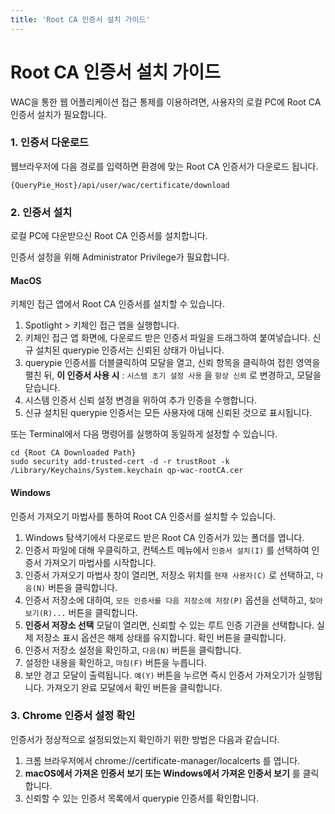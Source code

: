 ```yaml
---
title: 'Root CA 인증서 설치 가이드'
---
```



# Root CA 인증서 설치 가이드

WAC을 통한 웹 어플리케이션 접근 통제를 이용하려면, 사용자의 로컬 PC에 Root CA 인증서 설치가 필요합니다.

### 1. 인증서 다운로드

웹브라우저에 다음 경로를 입력하면 환경에 맞는 Root CA 인증서가 다운로드 됩니다.
```
{QueryPie_Host}/api/user/wac/certificate/download
```

### 2. 인증서 설치

로컬 PC에 다운받으신 Root CA 인증서를 설치합니다.

<Callout type="info">
인증서 설정을 위해 Administrator Privilege가 필요합니다.
</Callout>

#### MacOS

키체인 접근 앱에서 Root CA 인증서를 설치할 수 있습니다.

1. Spotlight &gt; 키체인 접근 앱을 실행합니다.
2. 키체인 접근 앱 화면에, 다운로드 받은 인증서 파일을 드래그하여 붙여넣습니다. 신규 설치된 querypie 인증서는 신뢰된 상태가 아닙니다.
3. querypie 인증서를 더블클릭하여 모달을 열고, 신뢰 항목을 클릭하여 접힌 영역을 펼친 뒤,  **이 인증서 사용 시**  : `시스템 초기 설정 사용` 을 `항상 신뢰` 로 변경하고, 모달을 닫습니다.
4. 시스템 인증서 신뢰 설정 변경을 위하여 추가 인증을 수행합니다.
5. 신규 설치된 querypie 인증서는 모든 사용자에 대해 신뢰된 것으로 표시됩니다.

또는 Terminal에서 다음 명령어를 실행하여 동일하게 설정할 수 있습니다.
```
cd {Root CA Downloaded Path}
sudo security add-trusted-cert -d -r trustRoot -k /Library/Keychains/System.keychain qp-wac-rootCA.cer
```

#### Windows

인증서 가져오기 마법사를 통하여 Root CA 인증서를 설치할 수 있습니다.

1. Windows 탐색기에서 다운로드 받은 Root CA 인증서가 있는 폴더를 엽니다.
2. 인증서 파일에 대해 우클릭하고, 컨텍스트 메뉴에서 `인증서 설치(I)` 를 선택하여 인증서 가져오기 마법사를 시작합니다.
3. 인증서 가져오기 마법사 창이 열리면, 저장소 위치를 `현재 사용자(C)` 로 선택하고, `다음(N)` 버튼을 클릭합니다.
4. 인증서 저장소에 대하여, `모든 인증서를 다음 저장소에 저장(P)` 옵션을 선택하고, `찾아보기(R)...` 버튼을 클릭합니다. 
5.  **인증서 저장소 선택**  모달이 열리면, 신뢰할 수 있는 루트 인증 기관을 선택합니다. 실제 저장소 표시 옵션은 해제 상태를 유지합니다. 확인 버튼을 클릭합니다.
6. 인증서 저장소 설정을 확인하고, `다음(N)` 버튼을 클릭합니다.
7. 설정한 내용을 확인하고, `마침(F)` 버튼을 누릅니다.
8. 보안 경고 모달이 출력됩니다. `예(Y)` 버튼을 누르면 즉시 인증서 가져오기가 실행됩니다. 가져오기 완료 모달에서 확인 버튼을 클릭합니다.

### 3. Chrome 인증서 설정 확인

인증서가 정상적으로 설정되었는지 확인하기 위한 방법은 다음과 같습니다.

1. 크롬 브라우저에서 chrome://certificate-manager/localcerts 를 엽니다.
2.  **macOS에서 가져온 인증서 보기 또는 Windows에서 가져온 인증서 보기** 를 클릭합니다.
3. 신뢰할 수 있는 인증서 목록에서 querypie 인증서를 확인합니다.


